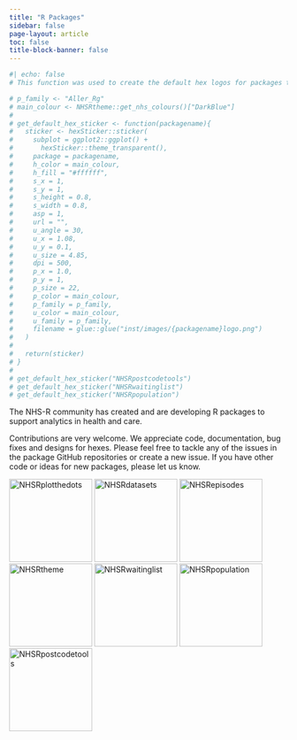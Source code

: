 ```yaml
---
title: "R Packages"
sidebar: false
page-layout: article
toc: false
title-block-banner: false
---
```


```r
#| echo: false
# This function was used to create the default hex logos for packages that don't yet have a custom hex

# p_family <- "Aller_Rg"
# main_colour <- NHSRtheme::get_nhs_colours()["DarkBlue"]
# 
# get_default_hex_sticker <- function(packagename){
#   sticker <- hexSticker::sticker(
#     subplot = ggplot2::ggplot() +
#       hexSticker::theme_transparent(),
#     package = packagename,
#     h_color = main_colour,
#     h_fill = "#ffffff",
#     s_x = 1,
#     s_y = 1,
#     s_height = 0.8,
#     s_width = 0.8,
#     asp = 1,
#     url = "",
#     u_angle = 30,
#     u_x = 1.08,
#     u_y = 0.1,
#     u_size = 4.85,
#     dpi = 500,
#     p_x = 1.0,
#     p_y = 1,
#     p_size = 22,  
#     p_color = main_colour,
#     p_family = p_family,
#     u_color = main_colour,
#     u_family = p_family,
#     filename = glue::glue("inst/images/{packagename}logo.png")
#   )
#   
#   return(sticker)
# }
# 
# get_default_hex_sticker("NHSRpostcodetools")
# get_default_hex_sticker("NHSRwaitinglist")
# get_default_hex_sticker("NHSRpopulation")
```

The NHS-R community has created and are developing R packages to support analytics in health and care. 

Contributions are very welcome. We appreciate code, documentation, bug fixes and designs for hexes. Please feel free to tackle any of the issues in the package GitHub repositories or create a new issue. If you have other code or ideas for new packages, please let us know.

[<img src="https://raw.githubusercontent.com/nhs-r-community/NHSRplotthedots/main/inst/images/logo.png" height="150" alt = "NHSRplotthedots"/>](https://nhs-r-community.github.io/NHSRplotthedots/)
[<img src="https://raw.githubusercontent.com/nhs-r-community/NHSRdatasets/main/inst/images/nhsrdatasetslogo.png" height="150" alt = "NHSRdatasets"/>](https://nhs-r-community.github.io/NHSRdatasets/)
[<img src="https://raw.githubusercontent.com/nhs-r-community/NHSRepisodes/main/inst/images/nhsrepisodeslogo.png" height="150" alt = "NHSRepisodes"/>](https://nhs-r-community.github.io/NHSRepisodes/)
[<img src="https://raw.githubusercontent.com/nhs-r-community/NHSRtheme/main/inst/images/nhsrthemelogo.png" height="150" alt = "NHSRtheme"/>](https://nhs-r-community.github.io/NHSRtheme/)
[<img src="img/nhsrwaitinglistlogo.png" height="150" alt = "NHSRwaitinglist"/>](https://nhs-r-community.github.io/NHSRwaitinglist/)
[<img src="img/nhsrpopulationlogo.png" height="150" alt = "NHSRpopulation"/>](https://nhs-r-community.github.io/NHSRpopulation/)
[<img src="img/nhsrpostcodetoolslogo.png" height="150" alt = "NHSRpostcodetools"/>](https://nhs-r-community.github.io/NHSRpostcodetools/)







